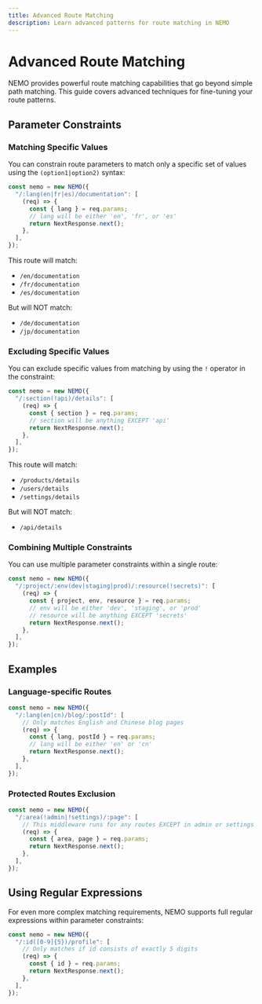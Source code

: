 ```yaml
---
title: Advanced Route Matching
description: Learn advanced patterns for route matching in NEMO
---
```


# Advanced Route Matching

NEMO provides powerful route matching capabilities that go beyond simple path matching. This guide covers advanced techniques for fine-tuning your route patterns.

## Parameter Constraints

### Matching Specific Values

You can constrain route parameters to match only a specific set of values using the `(option1|option2)` syntax:

```typescript
const nemo = new NEMO({
  "/:lang(en|fr|es)/documentation": [
    (req) => {
      const { lang } = req.params;
      // lang will be either 'en', 'fr', or 'es'
      return NextResponse.next();
    },
  ],
});
```

This route will match:
- `/en/documentation`
- `/fr/documentation`
- `/es/documentation`

But will NOT match:
- `/de/documentation`
- `/jp/documentation`

### Excluding Specific Values

You can exclude specific values from matching by using the `!` operator in the constraint:

```typescript
const nemo = new NEMO({
  "/:section(!api)/details": [
    (req) => {
      const { section } = req.params;
      // section will be anything EXCEPT 'api'
      return NextResponse.next();
    },
  ],
});
```

This route will match:
- `/products/details`
- `/users/details`
- `/settings/details`

But will NOT match:
- `/api/details`

### Combining Multiple Constraints

You can use multiple parameter constraints within a single route:

```typescript
const nemo = new NEMO({
  "/:project/:env(dev|staging|prod)/:resource(!secrets)": [
    (req) => {
      const { project, env, resource } = req.params;
      // env will be either 'dev', 'staging', or 'prod'
      // resource will be anything EXCEPT 'secrets'
      return NextResponse.next();
    },
  ],
});
```

## Examples

### Language-specific Routes

```typescript
const nemo = new NEMO({
  "/:lang(en|cn)/blog/:postId": [
    // Only matches English and Chinese blog pages
    (req) => {
      const { lang, postId } = req.params;
      // lang will be either 'en' or 'cn'
      return NextResponse.next();
    },
  ],
});
```

### Protected Routes Exclusion

```typescript
const nemo = new NEMO({
  "/:area(!admin|!settings)/:page": [
    // This middleware runs for any routes EXCEPT in admin or settings areas
    (req) => {
      const { area, page } = req.params;
      return NextResponse.next();
    },
  ],
});
```

## Using Regular Expressions

For even more complex matching requirements, NEMO supports full regular expressions within parameter constraints:

```typescript
const nemo = new NEMO({
  "/:id([0-9]{5})/profile": [
    // Only matches if id consists of exactly 5 digits
    (req) => {
      const { id } = req.params;
      return NextResponse.next();
    },
  ],
});
```
